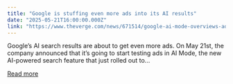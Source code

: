 ```yaml
---
title: "Google is stuffing even more ads into its AI results"
date: "2025-05-21T16:00:00.000Z"
link: "https://www.theverge.com/news/671514/google-ai-mode-overviews-ads-expansion"
---
```


Google’s AI search results are about to get even more ads. On May 21st, the company announced that it’s going to start testing ads in AI Mode, the new AI-powered search feature that just rolled out to...

[Read more](https://www.theverge.com/news/671514/google-ai-mode-overviews-ads-expansion)
